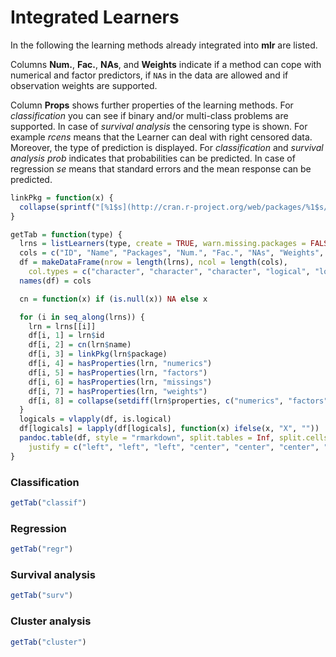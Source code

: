 # Integrated Learners

In the following the learning methods already integrated into **mlr** are listed.

Columns **Num.**, **Fac.**, **NAs**, and **Weights** indicate if a method can cope with
numerical and factor predictors, if ``NA``s in the data are allowed and if observation
weights are supported.

Column **Props** shows further properties of the learning methods.
For *classification* you can see if binary and/or multi-class problems are supported.
In case of *survival analysis* the censoring type is shown. 
For example *rcens* means that the Learner can deal with right censored data.
Moreover, the type of prediction is displayed.
For *classification* and *survival analysis* *prob* indicates that probabilities can be predicted.
In case of regression *se* means that standard errors and the mean response can be predicted.


```r
linkPkg = function(x) {
  collapse(sprintf("[%1$s](http://cran.r-project.org/web/packages/%1$s/)", x))
}

getTab = function(type) {
  lrns = listLearners(type, create = TRUE, warn.missing.packages = FALSE)
  cols = c("ID", "Name", "Packages", "Num.", "Fac.", "NAs", "Weights", "Props")
  df = makeDataFrame(nrow = length(lrns), ncol = length(cols),
    col.types = c("character", "character", "character", "logical", "logical", "logical", "logical", "character"))
  names(df) = cols

  cn = function(x) if (is.null(x)) NA else x

  for (i in seq_along(lrns)) {
    lrn = lrns[[i]]
    df[i, 1] = lrn$id
    df[i, 2] = cn(lrn$name)
    df[i, 3] = linkPkg(lrn$package)
    df[i, 4] = hasProperties(lrn, "numerics")
    df[i, 5] = hasProperties(lrn, "factors")
    df[i, 6] = hasProperties(lrn, "missings")
    df[i, 7] = hasProperties(lrn, "weights")
    df[i, 8] = collapse(setdiff(lrn$properties, c("numerics", "factors", "missings", "weights")))
  }
  logicals = vlapply(df, is.logical)
  df[logicals] = lapply(df[logicals], function(x) ifelse(x, "X", ""))
  pandoc.table(df, style = "rmarkdown", split.tables = Inf, split.cells = Inf,
    justify = c("left", "left", "left", "center", "center", "center", "center", "right"))
}
```

### Classification
```r
getTab("classif")
```

### Regression
```r
getTab("regr")
```

### Survival analysis
```r
getTab("surv")
```

### Cluster analysis
```r
getTab("cluster")
```
